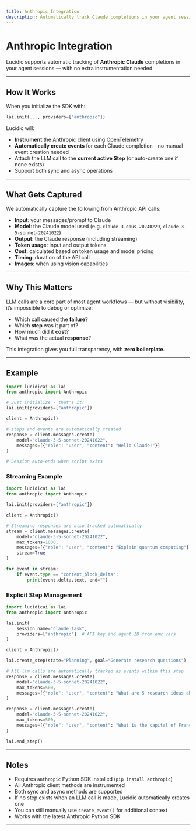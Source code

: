 ```yaml
---
title: Anthropic Integration
description: Automatically track Claude completions in your agent sessions with a single line of setup.
---
```


# Anthropic Integration

Lucidic supports automatic tracking of **Anthropic Claude** completions in your agent sessions — with no extra instrumentation needed.

---

## How It Works

When you initialize the SDK with:

```python
lai.init(..., providers=["anthropic"])
```

Lucidic will:

- **Instrument** the Anthropic client using OpenTelemetry
- **Automatically create events** for each Claude completion - no manual event creation needed
- Attach the LLM call to the **current active Step** (or auto-create one if none exists)
- Support both sync and async operations

---

## What Gets Captured

We automatically capture the following from Anthropic API calls:

- **Input**: your messages/prompt to Claude
- **Model**: the Claude model used (e.g. `claude-3-opus-20240229`, `claude-3-5-sonnet-20241022`)
- **Output**: the Claude response (including streaming)
- **Token usage**: input and output tokens
- **Cost**: calculated based on token usage and model pricing
- **Timing**: duration of the API call
- **Images**: when using vision capabilities


---

## Why This Matters

LLM calls are a core part of most agent workflows — but without visibility, it’s impossible to debug or optimize:

- Which call caused the **failure**?
- Which **step** was it part of?
- How much did it **cost**?
- What was the actual **response**?

This integration gives you full transparency, with **zero boilerplate**.

---

## Example

```python
import lucidicai as lai
from anthropic import Anthropic

# Just initialize - that's it!
lai.init(providers=["anthropic"])

client = Anthropic()

# steps and events are automatically created
response = client.messages.create(
    model="claude-3-5-sonnet-20241022",
    messages=[{"role": "user", "content": "Hello Claude!"}]
)

# Session auto-ends when script exits
```

### Streaming Example

```python
import lucidicai as lai
from anthropic import Anthropic

lai.init(providers=["anthropic"])

client = Anthropic()

# Streaming responses are also tracked automatically
stream = client.messages.create(
    model="claude-3-5-sonnet-20241022",
    max_tokens=1000,
    messages=[{"role": "user", "content": "Explain quantum computing"}],
    stream=True
)

for event in stream:
    if event.type == "content_block_delta":
        print(event.delta.text, end="")
```

### Explicit Step Management

```python
import lucidicai as lai
from anthropic import Anthropic

lai.init(
    session_name="claude_task",
    providers=["anthropic"]  # API key and agent ID from env vars
)

client = Anthropic()

lai.create_step(state="Planning", goal="Generate research questions")

# All llm calls are automatically tracked as events within this step
response = client.messages.create(
    model="claude-3-5-sonnet-20241022",
    max_tokens=500,
    messages=[{"role": "user", "content": "What are 5 research ideas about climate change?"}]
)

response = client.messages.create(
    model="claude-3-5-sonnet-20241022",
    max_tokens=500,
    messages=[{"role": "user", "content": "What is the capital of France?"}]
)

lai.end_step()
```

---

## Notes

- Requires `anthropic` Python SDK installed (`pip install anthropic`)
- All Anthropic client methods are instrumented
- Both sync and async methods are supported
- If no step exists when an LLM call is made, Lucidic automatically creates one
- You can still manually use `create_event()` for additional context
- Works with the latest Anthropic Python SDK

---
